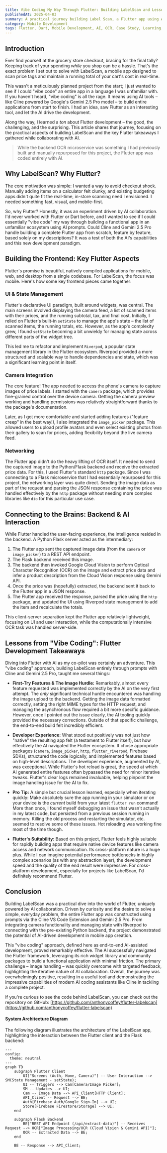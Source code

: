 ```yaml
---
title: Vibe Coding My Way Through Flutter: Building LabelScan and Lessons Learned
publishedAt: 2025-04-03
summary: A practical journey building Label Scan, a Flutter app using AI for real-time price scanning, and the key lessons learned about Flutter development along the way.
category: Mobile Development
tags: Flutter, Dart, Mobile Development, AI, OCR, Case Study, Learning, Riverpod, Flask
---
```


## Introduction

Ever find yourself at the grocery store checkout, bracing for the final tally? Keeping track of your spending _while_ you shop can be a hassle. That's the exact problem I set out to solve with LabelScan, a mobile app designed to scan price tags and maintain a running total of your cart's cost in real-time.

This wasn't a meticulously planned project from the start; I just wanted to see if I could "vibe code" an entire app in a language I was unfamiliar with. If you haven't heard, "vibe coding" is all the rage. It means using AI tools – like Cline powered by Google's Gemini 2.5 Pro model – to build entire applications from start to finish. I had an idea, saw Flutter as an interesting tool, and let the AI drive the development.

Along the way, I learned a _ton_ about Flutter development – the good, the challenging, and the surprising. This article shares that journey, focusing on the practical aspects of building LabelScan and the key Flutter takeaways I gathered while collaborating with AI.

> While the backend OCR microservice was something I had previously built and manually repurposed for this project, the Flutter app was coded entirely with AI.

## Why LabelScan? Why Flutter?

The core motivation was simple: I wanted a way to avoid checkout shock. Manually adding items on a calculator felt clunky, and existing budgeting apps didn't quite fit the real-time, in-store scanning need I envisioned. I needed something fast, visual, and mobile-first.

So, why Flutter? Honestly, it was an experiment driven by AI collaboration. I'd never worked with Flutter or Dart before, and I wanted to see if I could essentially "vibe code" my way through building a functional app in an unfamiliar ecosystem using AI prompts. Could Cline and Gemini 2.5 Pro handle building a complete Flutter app from scratch, feature by feature, based solely on my descriptions? It was a test of both the AI's capabilities and this new development paradigm.

## Building the Frontend: Key Flutter Aspects

Flutter's promise is beautiful, natively compiled applications for mobile, web, and desktop from a single codebase. For LabelScan, the focus was mobile. Here's how some key frontend pieces came together:

### UI & State Management

Flutter's declarative UI paradigm, built around widgets, was central. The main screens involved displaying the camera feed, a list of scanned items with their prices, and the running subtotal, tax, and final cost. Initially, I relied on Flutter's built-in `setState` to manage the app's state – the list of scanned items, the running totals, etc. However, as the app's complexity grew, I found `setState` becoming a bit unwieldy for managing state across different parts of the widget tree.

This led me to refactor and implement `Riverpod`, a popular state management library in the Flutter ecosystem. Riverpod provided a more structured and scalable way to handle dependencies and state, which was a significant learning point in itself.

### Camera Integration

The core feature! The app needed to access the phone's camera to capture images of price labels. I started with the `camera` package, which provides fine-grained control over the device camera. Getting the camera preview working and handling permissions was relatively straightforward thanks to the package's documentation.

Later, as I got more comfortable and started adding features ("feature creep" in the best way!), I also integrated the `image_picker` package. This allowed users to upload profile avatars and even select existing photos from their gallery to scan for prices, adding flexibility beyond the live camera feed.

### Networking

The Flutter app didn't do the heavy lifting of OCR itself. It needed to send the captured image to the Python/Flask backend and receive the extracted price data. For this, I used Flutter's standard `http` package. Since I was connecting to a Flask microservice that I had essentially repurposed for this project, the networking layer was quite direct. Sending the image data as part of the request and parsing the JSON response containing the price was handled effectively by the `http` package without needing more complex libraries like `dio` for this particular use case.

## Connecting to the Brains: Backend & AI Interaction

While Flutter handled the user-facing experience, the intelligence resided in the backend. A Python Flask server acted as the intermediary:

1.  The Flutter app sent the captured image data (from the `camera` or `image_picker`) to a REST API endpoint.
2.  The Flask backend received this image.
3.  The backend then invoked Google Cloud Vision to perform Optical Character Recognition (OCR) on the image and extract price data and infer a product description from the Cloud Vision response using Gemini API.
4.  Once the price was (hopefully) extracted, the backend sent it back to the Flutter app in a JSON response.
5.  The Flutter app received the response, parsed the price using the `http` package, and updated the UI using Riverpod state management to add the item and recalculate the totals.

This client-server separation kept the Flutter app relatively lightweight, focusing on UI and user interaction, while the computationally intensive OCR task was handled server-side.

## Lessons from "Vibe Coding": Flutter Development Takeaways

Diving into Flutter with AI as my co-pilot was certainly an adventure. This "vibe coding" approach, building LabelScan entirely through prompts with Cline and Gemini 2.5 Pro, taught me several things:

- **First-Try Features & The Image Hurdle:** Remarkably, almost every feature requested was implemented correctly by the AI on the very first attempt. The _only_ significant technical hurdle encountered was handling the image upload to the backend. Getting the image data formatted correctly, setting the right MIME types for the HTTP request, and managing the asynchronous flow required a bit more specific guidance. However, once I pointed out the issue clearly, the AI tooling quickly provided the necessary corrections. Outside of that specific challenge, the end-to-end build felt incredibly efficient.

- **Developer Experience:** What stood out positively was not just how "native" the resulting app felt (a testament to Flutter itself), but how effectively the AI navigated the Flutter ecosystem. It chose appropriate packages (`camera`, `image_picker`, `http`, `flutter_riverpod`, Firebase SDKs), structured the code logically, and implemented features based on high-level descriptions. The developer experience, augmented by AI, was exceptional. While Flutter's hot reload is great, the speed at which AI generated entire features often bypassed the need for minor iterative tweaks. Flutter's clear logs remained invaluable, helping pinpoint the image handling issue for the AI to fix.

- **Pro Tip:** A simple but crucial lesson learned, especially when iterating quickly: Make absolutely sure the app running in your simulator or on your device is the _current_ build from your latest `flutter run` command! More than once, I found myself debugging an issue that wasn't actually in my latest code, but persisted from a previous session running in memory. Killing the old process and restarting the simulator, etc. seemed to resolve some of these issues. Hot reloading was working fine most of the time though.

- **Flutter's Suitability:** Based on this project, Flutter feels highly suitable for rapidly building apps that require native device features like camera access and network communication. Its cross-platform nature is a huge plus. While I can imagine potential performance bottlenecks in highly complex scenarios (as with any abstraction layer), the development speed and the quality of the end result were impressive. For cross-platform development, especially for projects like LabelScan, I'd definitely recommend Flutter.

## Conclusion

Building LabelScan was a practical dive into the world of Flutter, uniquely powered by AI collaboration. Driven by curiosity and the desire to solve a simple, everyday problem, the entire Flutter app was constructed using prompts via the Cline VS Code Extension and Gemini 2.5 Pro. From integrating camera functionality and managing state with Riverpod to connecting with the pre-existing Python backend, the project demonstrated the potential of AI-driven development in mobile app creation.

This "vibe coding" approach, defined here as end-to-end AI-assisted development, proved remarkably effective. The AI successfully navigated the Flutter framework, leveraging its rich widget library and community packages to build a functional application with minimal friction. The primary challenge – image handling – was quickly overcome with targeted feedback, highlighting the iterative nature of AI collaboration. Overall, the journey was overwhelmingly positive, resulting in a useful tool and demonstrating the impressive capabilities of modern AI coding assistants like Cline in tackling a complete project.

If you're curious to see the code behind LabelScan, you can check out the repository on GitHub: [https://github.com/anthonycoffey/flutter-labelscan](https://github.com/anthonycoffey/flutter-labelscan)

#### System Architecture Diagram

The following diagram illustrates the architecture of the LabelScan app, highlighting the interaction between the Flutter client and the Flask backend:

```mermaid
---
config:
  theme: neutral
---
graph TD
    subgraph Flutter Client
        UI["Screens (Auth, Home, Camera)"] -- User Interaction --> SM(State Management - setState);
        UI -- Triggers --> Cam[Camera/Image Picker];
        SM -- Updates --> UI;
        Cam -- Image Data --> API_Client[HTTP Client];
        API_Client -- Request --> BE;
        Auth[Firebase Auth/Google Sign-In] --> UI;
        Store[Firebase Firestore/Storage] --> UI;
    end

    subgraph Flask Backend
        BE["REST API Endpoint (/api/extract-data)"] -- Receives Request --> OCR["Image Processing/OCR (Cloud Vision & Gemini API)"];
        OCR -- Extracted Data --> BE;
    end

    BE -- Response --> API_Client;
```
